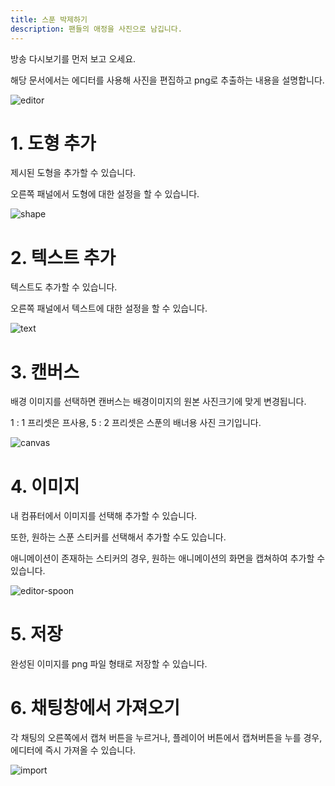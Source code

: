 ```yaml
---
title: 스푼 박제하기
description: 팬들의 애정을 사진으로 남깁니다.
---
```



<Callout type="info">
    <Link href="/docs/spoon-taxi/spoon-capture">방송 다시보기</Link>를 먼저 보고 오세요.
</Callout>

해당 문서에서는 에디터를 사용해 사진을 편집하고 png로 추출하는 내용을 설명합니다.

![editor](/docs/spoon-capture/editor.png)


# 1. 도형 추가

제시된 도형을 추가할 수 있습니다.

오른쪽 패널에서 도형에 대한 설정을 할 수 있습니다.

![shape](/docs/spoon-capture/shape.png)


# 2. 텍스트 추가

텍스트도 추가할 수 있습니다.

오른쪽 패널에서 텍스트에 대한 설정을 할 수 있습니다.

![text](/docs/spoon-capture/text.png)


# 3. 캔버스

배경 이미지를 선택하면 캔버스는 배경이미지의 원본 사진크기에 맞게 변경됩니다.

1 : 1 프리셋은 프사용, 5 : 2 프리셋은 스푼의 배너용 사진 크기입니다.

![canvas](/docs/spoon-capture/canvas.png)

# 4. 이미지

내 컴퓨터에서 이미지를 선택해 추가할 수 있습니다.

또한, 원하는 스푼 스티커를 선택해서 추가할 수도 있습니다.

애니메이션이 존재하는 스티커의 경우, 원하는 애니메이션의 화면을 캡쳐하여 추가할 수 있습니다.

![editor-spoon](/docs/spoon-capture/editor-spoon.png)


# 5. 저장

완성된 이미지를 png 파일 형태로 저장할 수 있습니다.



# 6. 채팅창에서 가져오기

각 채팅의 오른쪽에서 캡쳐 버튼을 누르거나, 플레이어 버튼에서 캡쳐버튼을 누를 경우, 에디터에 즉시 가져올 수 있습니다.

![import](/docs/spoon-capture/import.png)
